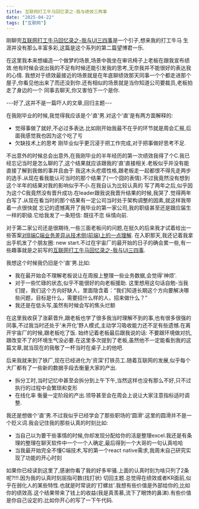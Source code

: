 ```yaml
---
title: 互联网打工牛马回忆录之-我与绩效三两事
date: "2025-04-22"
tags: ["互联网"]
---
```


刚聊完[互联网打工牛马回忆录之-我与UI三四事](https://icantunderstand.github.io/blogNew/blog/thought/memoryWithUI)是一个引子,想来我的打工牛马
生涯并没有那么丰富多彩,这篇是这个系列的第二篇望博君一乐.

在这里我本来想编造一个做梦的场景,场景中我坐在审讯椅子上老板在跟我宣布绩效.他有时候会说出我的不足有时候还能引发我的思考,无奈我并不能很好的表达我的心情.
我想对于绩效最接近的场景就是在年底聊绩效那天同事一个个都走进那个屋子,你看见他出来了而还没到你.还有相似的场景就是当你知道公司要裁员,老板拍走了身边的一个
同事去聊天,你又害怕下一个是你.

---好了,这并不是一篇吓人的文章,回归主题---

在我刚毕业的时候,我觉得我应该是个'直'男.对这个'直'是有两方面解释的:
* 觉得事做了就好,不必过多表达.比如刚开始我最不在乎的环节就是周会汇报,后面我感觉我也因为这个吃了亏
* 欠缺技术上的思考 刚毕业似乎更沉浸于把工作完成,对于把事做好思考不足.

不出意外的时候总会出意外,在我刚毕业的半年经历的第一次绩效我得了个C.我已经忘记当时是怎么聊的了,这个结果就应该跟我的'直'直接相关.老板似乎并没有能直接了解到我做的事并且由于
我这木头疙瘩性格,跟老板走一起都恨不得先走两步的选手.从现在看我能认可当时的那个结果了(一个囧的表情).不过我竟然没有想到这个半年的结果对我的影响似乎不小.在我自认为比较认真的
写了两年之后,似乎因为这个C我竟然没有晋升成功.在leader跟我说我晋升结果的时候,我哭了.觉得两年白写了.从现在看当时的那个结果有一定公司当时处于架构调整的因素,就这样我带着一点很快就
忘记的遗憾离开了我毕业的第一家公司,我的职级甚至还是跟应届生一样的职级.它给我发了一条短信: 既往不恋 纵情向前.

对于第二家公司还是很期待,一些三面老板问的问题,在挺久的后来我才试着给出一些答案[对B端C端业务差异从技术侧(前端)上的一点理解](https://icantunderstand.github.io/blogNew/blog/thought/diffBAndC).
在入职那天,我还记着我拿出手机发了个朋友圈: new start.不过在宇宙厂的最开始的日子的确会累一些,有一些趣事就是之前写的[互联网打工牛马回忆录之-我与UI三四事](https://icantunderstand.github.io/blogNew/blog/thought/memoryWithUI).

我想这个时候我仍旧是个'直'男.比如:
* 我在最开始会不理解老板说让在周报上整理一些业务数据,会觉得'神烦'.
* 对于一些忙碌的状态,似乎不能很好的向老板援助. 这里想用这句话自勉-当我们提，我们这个方向好缺人，里面隐含着：“我们知道长期这个方向要解决哪些问题，目标是什么，需要招什么样的人，招来做什么？”
* 我还是在低头写,虽然有时候会写的焦头烂额

在这里我收获了涨薪晋升,跟老板也学了很多我当时理解不到的事,也有很多很强的同事,不过我当时还处于'未开化'野人模式,主动学习吸收能力还不足有些遗憾.在离开宇宙厂的时候,跟老板吃了饭.
始终记着老板最后跟我说的话: 不要跟环境做对抗,跟改变不了的环境生气没必要.在这里多次提到了老板,虽然他不一定能看到我的这篇文章,就当现在的我敬了一杯当时在桌子上的他吧.

后来我就来到了铁厂,现在已经进化为'资深'打铁员工.随着互联网的发展,似乎每个大厂都有了一些新的数据手段去衡量大家的产出.
* 拆分工时,当时记忆中甚至会拆分到上午下午,当然这样也没有那么不好,只不过执行的过程中会繁琐和变形
* 在线化率 衡量一定阶段的产出.领导甚至会在周会上说让大家注意指标适时调整.

我还是想做个'直'男.不过我似乎已经学会了那些职场的'圆滑'.这里的圆滑并不是一个贬义词.我会记住我的那些认真的时刻比如:
* 当自己以为要干些事情的时候,你却发现分配给你的活是整理excel.我还是有条理的整理在聊天软件中一个一个人确定,最后得到一个大哥的一句认真哈哈
* 当我最开始完全不懂C端技术,写的第一个react native需求,我周末自己研究实现了功能的开心时刻

如果你已经读到这里了,感谢你看了我的好多牢骚.上面的认真时刻为啥只列了2条呢?!!!.因为我的认真时刻屈指可数(找打状)
切回主题.总觉得在绩效或者KR面前,似乎在弱化人的某些特性.也就是时常说的'打螺丝'.我想有些价值是外部给你的,比如你的绩效高.这个结果带来了钱上的收益(我是真羡慕,流下了眼馋的鼻涕).有些价值
是你自己设定的.比如你开心的写了一下午代码.



